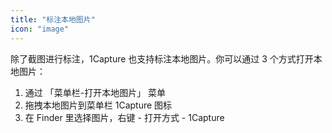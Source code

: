 ```yaml
---
title: "标注本地图片"
icon: "image"
---
```


除了截图进行标注，1Capture 也支持标注本地图片。你可以通过 3 个方式打开本地图片：

1. 通过 「菜单栏-打开本地图片」 菜单
2. 拖拽本地图片到菜单栏 1Capture 图标
3. 在 Finder 里选择图片，右键 - 打开方式 - 1Capture